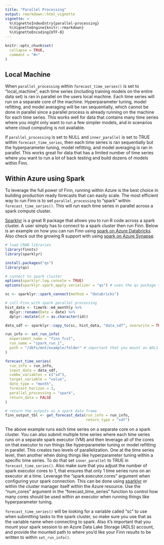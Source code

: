 ```yaml
---
title: "Parallel Processing"
output: rmarkdown::html_vignette
vignette: >
  %\VignetteIndexEntry{parallel-processing}
  %\VignetteEngine{knitr::rmarkdown}
  %\VignetteEncoding{UTF-8}
---
```


```r
knitr::opts_chunk$set(
  collapse = TRUE,
  comment = "#>"
)
```

## Local Machine

When `parallel_processing` within `forecast_time_series()` is set to "local_machine", each time series (including training models on the entire data set) is ran in parallel on the users local machine. Each time series will run on a separate core of the machine. Hyperparameter tuning, model refitting, and model averaging will be ran sequentially, which cannot be done in parallel since a parallel process is already running on the machine for each time series. This works well for data that contains many time series where you might only want to run a few simpler models, and in scenarios where cloud computing is not available.

If `parallel_processing` is set to NULL and `inner_parallel` is set to TRUE within `forecast_time_series`, then each time series is ran sequentially but the hyperparameter tuning, model refitting, and model averaging is ran in parallel. This works great for data that has a limited number of time series where you want to run a lot of back testing and build dozens of models within Finn.

## Within Azure using Spark

To leverage the full power of Finn, running within Azure is the best choice in building production ready forecasts that can easily scale. The most efficient way to run Finn is to set `parallel_processing` to "spark" within `forecast_time_series()`. This will run each time series in parallel across a spark compute cluster.

[Sparklyr](https://spark.rstudio.com/) is a great R package that allows you to run R code across a spark cluster. A user simply has to connect to a spark cluster then run Finn. Below is an example on how you can run Finn using [spark on Azure Databricks](https://docs.microsoft.com/en-us/azure/databricks/spark/latest/sparkr/sparklyr). Also check out the growing R support with using [spark on Azure Synapse](https://learn.microsoft.com/en-us/azure/synapse-analytics/spark/apache-spark-r-language).

```r
# load CRAN libraries
library(finnts)
library(sparklyr)

install.packages("qs")
library(qs)

# connect to spark cluster
options(sparklyr.log.console = TRUE)
options(sparklyr.spark_apply.serializer = "qs") # uses the qs package to improve data serialization before sending to spark cluster

sc <- sparklyr::spark_connect(method = "databricks")

# call Finn with spark parallel processing
hist_data <- timetk::m4_monthly %>%
  dplyr::rename(Date = date) %>%
  dplyr::mutate(id = as.character(id))

data_sdf <- sparklyr::copy_to(sc, hist_data, "data_sdf", overwrite = TRUE)

run_info <- set_run_info(
  experiment_name = "finn_fcst", 
  run_name = "spark_run_1", 
  path = "/dbfs/mnt/example/folder" # important that you mount an ADLS path
)

forecast_time_series(
  run_info = run_info,
  input_data = data_sdf,
  combo_variables = c("id"),
  target_variable = "value",
  date_type = "month",
  forecast_horizon = 3, 
  parallel_processing = "spark", 
  return_data = FALSE
)

# return the outputs as a spark data frame
finn_output_tbl <- get_forecast_data(run_info = run_info, 
                                     return_type = "sdf")
```

The above example runs each time series on a separate core on a spark cluster. You can also submit multiple time series where each time series runs on a separate spark executor (VM) and then leverage all of the cores on that executor to run things like hyperparameter tuning or model refitting in parallel. This creates two levels of parallelization. One at the time series level, then another when doing things like hyperparameter tuning within a specific time series. To do that set `inner_parallel` to TRUE in `forecast_time_series()`. Also make sure that you adjust the number of spark executor cores to 1, that ensures that only 1 time series runs on an executor at a time. Leverage the "spark.executor.cores" argument when configuring your spark connection. This can be done using [sparklyr](https://spark.rstudio.com/guides/connections#:~:text=In%20sparklyr%2C%20Spark%20properties%20can%20be%20set%20by,customized%20as%20shown%20in%20the%20example%20code%20below.) or within the cluster manager itself within the Azure resource. Use the "num_cores" argument in the "forecast_time_series" function to control how many cores should be used within an executor when running things like hyperparameter tuning.

`forecast_time_series()` will be looking for a variable called "sc" to use when submitting tasks to the spark cluster, so make sure you use that as the variable name when connecting to spark. Also it's important that you mount your spark session to an Azure Data Lake Storage (ADLS) account, and provide the mounted path to where you'd like your Finn results to be written to within `set_run_info()`.
